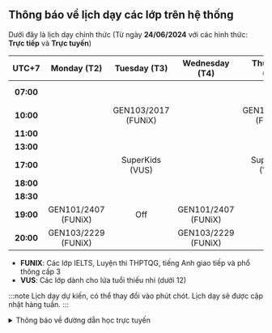 ## Thông báo về lịch dạy các lớp trên hệ thống

Dưới đây là lịch dạy chính thức (Từ ngày **24/06/2024** với các hình thức: **Trực tiếp** và **Trực tuyến**)

| **UTC+7** |   **Monday (T2)**   |   **Tuesday (T3)**  |  **Wednesday (T4)** |  **Thursday (T5)**  |   **Friday (T6)**   | **Saturday (T7)** | **Sunday (CN)** |
|:---------:|:-------------------:|:-------------------:|:-------------------:|:-------------------:|:-------------------:|:-----------------:|:---------------:|
| **07:00** |                     |                     |                     |                     |                     |  SuperKids (VUS)  | SuperKids (VUS) |
| **10:00** |                     | GEN103/2017 (FUNiX) |                     | GEN103/2017 (FUNiX) |                     |                   |                 |
| **11:00** |                     |                     |                     |                     |                     |                   |                 |
| **13:00** |                     |                     |                     |                     |                     |                   |                 |
| **17:00** |                     |   SuperKids (VUS)   |                     |   SuperKids (VUS)   |                     |                   |                 |
| **18:00** |                     |                     |                     |                     |                     |                   |                 |
| **18:30** |                     |                     |                     |                     |                     |                   |                 |
| **19:00** | GEN101/2407 (FUNiX) |         Off         | GEN101/2407 (FUNiX) |         Off         | GEN101/2407 (FUNiX) |                   |                 |
| **20:00** | GEN103/2229 (FUNiX) |                     | GEN103/2229 (FUNiX) |                     |                     |                   |                 |


- **FUNIX**: Các lớp IELTS, Luyện thi THPTQG, tiếng Anh giao tiếp và phổ thông cấp 3
- **VUS**: Các lớp dành cho lứa tuổi thiếu nhi (dưới 12)

:::note
Lịch dạy dự kiến, có thể thay đổi vào phút chót. Lịch dạy sẽ được cập nhật hàng tuần.
:::

<details>
<summary>Thông báo về đường dẫn học trực tuyến</summary>
<div>

**_Việc học trực tuyến sẽ được thực hiện qua hạ tầng online. Đường dẫn sẽ được cung cấp trong quá trình học. Người học
cũng có thể theo dõi các video bài giảng qua YouTube ở hai đường dẫn phía dưới._**

**_Trân trọng cảm ơn._**

</div>
</details>
